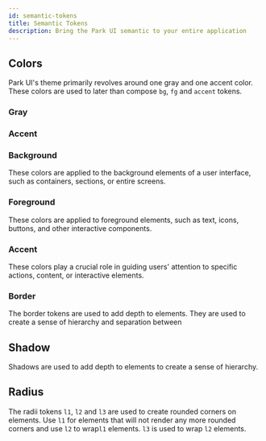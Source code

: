 ```yaml
---
id: semantic-tokens
title: Semantic Tokens
description: Bring the Park UI semantic to your entire application
---
```



## Colors

Park UI's theme primarily revolves around one gray and one accent color. These colors are used to later than compose
`bg`, `fg` and `accent` tokens.

### Gray

<ColorPalette color="gray" withLegend />

### Accent

<ColorPalette color="accent" withLegend />

### Background

These colors are applied to the background elements of a user interface, such as containers, sections, or entire
screens.

<ColorTokens type="bg" />

### Foreground

These colors are applied to foreground elements, such as text, icons, buttons, and other interactive components.

<ColorTokens type="fg" />

### Accent

These colors play a crucial role in guiding users' attention to specific actions, content, or interactive elements.

<ColorTokens type="accent" />

### Border

The border tokens are used to add depth to elements. They are used to create a sense of hierarchy and separation between

<ColorTokens type="border" />

## Shadow

Shadows are used to add depth to elements to create a sense of hierarchy.

<ShadowTokens />

## Radius

The radii tokens `l1`, `l2` and `l3` are used to create rounded corners on elements. Use `l1` for elements that will not
render any more rounded corners and use `l2` to wrap`l1` elements. `l3` is used to wrap `l2` elements.

<RadiusTokens />
